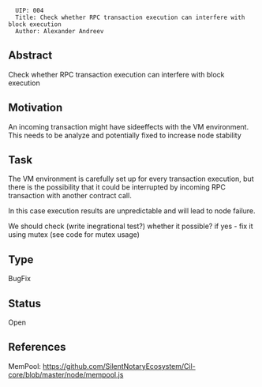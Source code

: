 <pre>
  UIP: 004
  Title: Check whether RPC transaction execution can interfere with block execution
  Author: Alexander Andreev
</pre>


== Abstract ==

Check whether RPC transaction execution can interfere with block execution

== Motivation ==

An incoming transaction might have sideeffects with the VM environment. This needs to be analyze and potentially fixed to increase node stability

== Task ==

The VM environment is carefully set up for every transaction execution, but there is the  possibility that it could be interrupted by incoming RPC transaction with another contract call. 

In this case execution results are unpredictable and will lead to node failure.

We should check (write inegrational test?) whether it possible? if yes - fix it using mutex (see code for mutex usage)

== Type ==

BugFix

== Status == 

Open

== References ==
MemPool: https://github.com/SilentNotaryEcosystem/Cil-core/blob/master/node/mempool.js

